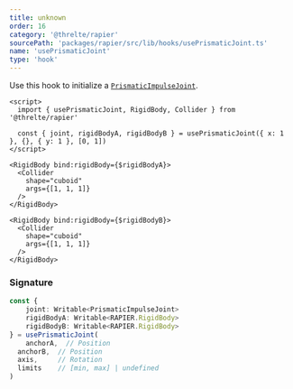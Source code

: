 ```yaml
---
title: unknown
order: 16
category: '@threlte/rapier'
sourcePath: 'packages/rapier/src/lib/hooks/usePrismaticJoint.ts'
name: 'usePrismaticJoint'
type: 'hook'
---
```


Use this hook to initialize a [`PrismaticImpulseJoint`](https://rapier.rs/docs/user_guides/javascript/joints#prismatic-joint).

```svelte
<script>
  import { usePrismaticJoint, RigidBody, Collider } from '@threlte/rapier'

  const { joint, rigidBodyA, rigidBodyB } = usePrismaticJoint({ x: 1 }, {}, { y: 1 }, [0, 1])
</script>

<RigidBody bind:rigidBody={$rigidBodyA}>
  <Collider
    shape="cuboid"
    args={[1, 1, 1]}
  />
</RigidBody>

<RigidBody bind:rigidBody={$rigidBodyB}>
  <Collider
    shape="cuboid"
    args={[1, 1, 1]}
  />
</RigidBody>
```

### Signature

```ts
const {
	joint: Writable<PrismaticImpulseJoint>
	rigidBodyA: Writable<RAPIER.RigidBody>
	rigidBodyB: Writable<RAPIER.RigidBody>
} = usePrismaticJoint(
	anchorA,  // Position
  anchorB,  // Position
  axis,     // Rotation
  limits    // [min, max] | undefined
)
```
